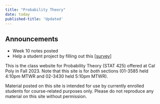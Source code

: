 ```yaml
---
title: "Probability Theory"
date: today
published-title: 'Updated'
---
```


::: callout-note
## Announcements

-   Week 10 notes posted
-   Help a student project by filling out this \[[survey](https://docs.google.com/forms/d/e/1FAIpQLSe4kE8JuXSlAUORMHgRUfIroqgGYvqZq2DAhKHjvB4HmelDTg/viewform)\]
:::

This is the class website for Probability Theory (STAT 425) offered at Cal Poly in Fall 2023. Note that this site is for *both* sections (01-3585 held 4:10pm MTWR and 02-3430 held 5:10pm MTWR).

Material posted on this site is intended for use by currently enrolled students for course-related purposes only. Please do not reproduce any material on this site without permission.

